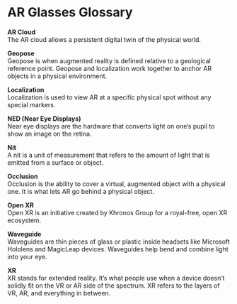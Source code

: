 
# AR Glasses Glossary

**AR Cloud**        
The AR cloud allows a persistent digital twin of the physical world.

**Geopose**         
Geopose is when augmented reality is defined relative to a geological reference point. Geopose and localization work together to anchor AR objects in a physical environment. 

**Localization**        
Localization is used to view AR at a specific physical spot without any special markers.

**NED (Near Eye Displays)**      
Near eye displays are the hardware that converts light on one’s pupil to show an image on the retina. 

**Nit**      
A nit is a unit of measurement that refers to the amount of light that is emitted from a surface or object.

**Occlusion**       
Occlusion is the ability to cover a virtual, augmented object with a physical one. It is what lets AR go behind a physical object.

**Open XR**     
Open XR is an initiative created by Khronos Group for a royal-free, open XR ecosystem.

**Waveguide**       
Waveguides are thin pieces of glass or plastic inside headsets like Microsoft Hololens and MagicLeap devices. Waveguides help bend and combine light into your eye. 

**XR**      
XR stands for extended reality. It’s what people use when a device doesn’t solidly fit on the VR or AR side of the spectrum. XR refers to the layers of VR, AR, and everything in between.

